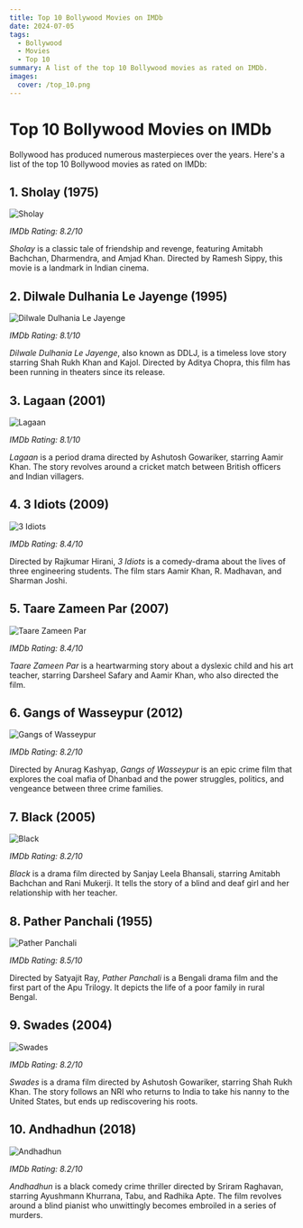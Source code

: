 ```yaml
---
title: Top 10 Bollywood Movies on IMDb
date: 2024-07-05
tags:
  - Bollywood
  - Movies
  - Top 10
summary: A list of the top 10 Bollywood movies as rated on IMDb.
images:
  cover: /top_10.png
---
```


# Top 10 Bollywood Movies on IMDb

Bollywood has produced numerous masterpieces over the years. Here's a list of the top 10 Bollywood movies as rated on IMDb:

## 1. Sholay (1975)

<div style={{ textAlign: 'center' }}>
  <img
    src="https://m.media-amazon.com/images/M/MV5BOWQ0YTUzYzItYjI0MC00OTZmLWE1MWQtY2EzMzU2MTlmMmJjXkEyXkFqcGdeQXVyMDkwNTkwNg@@._V1_SX300.jpg"
    alt="Sholay"
    style={{ display: 'block', margin: '0 auto' }}
  />
</div>

*IMDb Rating: 8.2/10*

*Sholay* is a classic tale of friendship and revenge, featuring Amitabh Bachchan, Dharmendra, and Amjad Khan. Directed by Ramesh Sippy, this movie is a landmark in Indian cinema.

## 2. Dilwale Dulhania Le Jayenge (1995)

<div style={{ textAlign: 'center' }}>
  <img
    src="https://m.media-amazon.com/images/M/MV5BMDQ2ZmE2NTMtZDE3NC00YzFjLWJhNmEtMDEzMTI5ZjU2ZGM0XkEyXkFqcGdeQXVyNTkzNDQ4ODc@._V1_SX300.jpg"
    alt="Dilwale Dulhania Le Jayenge"
    style={{ display: 'block', margin: '0 auto' }}
  />
</div>

*IMDb Rating: 8.1/10*

*Dilwale Dulhania Le Jayenge*, also known as DDLJ, is a timeless love story starring Shah Rukh Khan and Kajol. Directed by Aditya Chopra, this film has been running in theaters since its release.

## 3. Lagaan (2001)

<div style={{ textAlign: 'center' }}>
  <img
    src="https://m.media-amazon.com/images/M/MV5BNDYxNWUzZmYtOGQxMC00MTdkLTkxOTctYzkyOGIwNWQxZjhmXkEyXkFqcGdeQXVyNjU0OTQ0OTY@._V1_SX300.jpg"
    alt="Lagaan"
    style={{ display: 'block', margin: '0 auto' }}
  />
</div>

*IMDb Rating: 8.1/10*

*Lagaan* is a period drama directed by Ashutosh Gowariker, starring Aamir Khan. The story revolves around a cricket match between British officers and Indian villagers.

## 4. 3 Idiots (2009)

<div style={{ textAlign: 'center' }}>
  <img
    src="https://m.media-amazon.com/images/M/MV5BNTkyOGVjMGEtNmQzZi00NzFlLTlhOWQtODYyMDc2ZGJmYzFhXkEyXkFqcGdeQXVyNjU0OTQ0OTY@._V1_SX300.jpg"
    alt="3 Idiots"
    style={{ display: 'block', margin: '0 auto' }}
  />
</div>

*IMDb Rating: 8.4/10*

Directed by Rajkumar Hirani, *3 Idiots* is a comedy-drama about the lives of three engineering students. The film stars Aamir Khan, R. Madhavan, and Sharman Joshi.

## 5. Taare Zameen Par (2007)

<div style={{ textAlign: 'center' }}>
  <img
    src="https://m.media-amazon.com/images/M/MV5BZDY2ZmI5YzgtMTYwZi00NTg1LThkODgtNDIxNWI4Yjg0NzlhXkEyXkFqcGdeQXVyMTI1NDM3OTQ1._V1_SX300.jpg"
    alt="Taare Zameen Par"
    style={{ display: 'block', margin: '0 auto' }}
  />
</div>

*IMDb Rating: 8.4/10*

*Taare Zameen Par* is a heartwarming story about a dyslexic child and his art teacher, starring Darsheel Safary and Aamir Khan, who also directed the film.

## 6. Gangs of Wasseypur (2012)

<div style={{ textAlign: 'center' }}>
  <img
    src="https://m.media-amazon.com/images/M/MV5BMTc5NjY4MjUwNF5BMl5BanBnXkFtZTgwODM3NzM5MzE@._V1_SX300.jpg"
    alt="Gangs of Wasseypur"
    style={{ display: 'block', margin: '0 auto' }}
  />
</div>

*IMDb Rating: 8.2/10*

Directed by Anurag Kashyap, *Gangs of Wasseypur* is an epic crime film that explores the coal mafia of Dhanbad and the power struggles, politics, and vengeance between three crime families.

## 7. Black (2005)

<div style={{ textAlign: 'center' }}>
  <img
    src="https://m.media-amazon.com/images/M/MV5BNDQ1OTNmMTEtYjU1ZC00ZjA3LWE3ZDQtYjI2MjQ4YmQ0NjZkXkEyXkFqcGdeQXVyMTUyNjc3NDQ4._V1_SX300.jpg"
    alt="Black"
    style={{ display: 'block', margin: '0 auto' }}
  />
</div>

*IMDb Rating: 8.2/10*

*Black* is a drama film directed by Sanjay Leela Bhansali, starring Amitabh Bachchan and Rani Mukerji. It tells the story of a blind and deaf girl and her relationship with her teacher.

## 8. Pather Panchali (1955)

<div style={{ textAlign: 'center' }}>
  <img
    src="https://m.media-amazon.com/images/M/MV5BMmFkNDY5OTktNzY3Yy00OTFlLThhNjktOTRhMmZjZmIxYjAxXkEyXkFqcGdeQXVyNTgyNTA4MjM@._V1_SX300.jpg"
    alt="Pather Panchali"
    style={{ display: 'block', margin: '0 auto' }}
  />
</div>

*IMDb Rating: 8.5/10*

Directed by Satyajit Ray, *Pather Panchali* is a Bengali drama film and the first part of the Apu Trilogy. It depicts the life of a poor family in rural Bengal.

## 9. Swades (2004)

<div style={{ textAlign: 'center' }}>
  <img
    src="https://m.media-amazon.com/images/M/MV5BODY2NGYxZTEtMzBiOS00Zjg2LWEyZjYtNjQ5Mjg1MzQ5N2FlXkEyXkFqcGdeQXVyNTE0MDc0NTM@._V1_SX300.jpg"
    alt="Swades"
    style={{ display: 'block', margin: '0 auto' }}
  />
</div>

*IMDb Rating: 8.2/10*

*Swades* is a drama film directed by Ashutosh Gowariker, starring Shah Rukh Khan. The story follows an NRI who returns to India to take his nanny to the United States, but ends up rediscovering his roots.

## 10. Andhadhun (2018)

<div style={{ textAlign: 'center' }}>
  <img
    src="https://m.media-amazon.com/images/M/MV5BOTkwYTQ2ZWItZjQ0Ny00NmU0LWEzYzktZmNlZTU4ZTE1OWI1XkEyXkFqcGdeQXVyNzU3Nzk4MDQ@._V1_SX300.jpg"
    alt="Andhadhun"
    style={{ display: 'block', margin: '0 auto' }}
  />
</div>

*IMDb Rating: 8.2/10*

*Andhadhun* is a black comedy crime thriller directed by Sriram Raghavan, starring Ayushmann Khurrana, Tabu, and Radhika Apte. The film revolves around a blind pianist who unwittingly becomes embroiled in a series of murders.